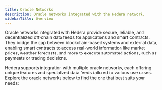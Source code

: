 ---
title: Oracle Networks
description: Oracle networks integrated with the Hedera network.
sidebarTitle: Overview
---
Oracle networks integrated with Hedera provide secure, reliable, and decentralized off-chain data feeds for applications and smart contracts. They bridge the gap between blockchain-based systems and external data, enabling smart contracts to access real-world information like market prices, weather forecasts, and more to execute automated actions, such as payments or trading decisions.

Hedera supports integration with multiple oracle networks, each offering unique features and specialized data feeds tailored to various use cases. Explore the oracle networks below to find the one that best suits your needs:

<Columns cols={3}>
  <Card
    title="PYTH"
    img="/images/open-source-solutions/oracle-networks/image.jpg"
    href="hedera/open-source-solutions/oracle-networks/pyth-network-oracle.mdx"
    arrow
/>
  <Card
    title="SUPRA"
    img="/images/open-source-solutions/oracle-networks/image2.jpg"
    href="hedera/open-source-solutions/oracle-networks/supra-oracles.mdx"
    arrow
/>
  <Card
    title="CHAINLINK"
    img="/images/open-source-solutions/oracle-networks/image3.jpg"
    href="hedera/open-source-solutions/oracle-networks/chainlink-oracles.mdx"
    arrow
/>
</Columns>
